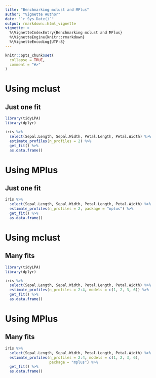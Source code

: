 ```yaml
---
title: "Benchmarking mclust and MPlus"
author: "Vignette Author"
date: "`r Sys.Date()`"
output: rmarkdown::html_vignette
vignette: >
  %\VignetteIndexEntry{Benchmarking mclust and MPlus}
  %\VignetteEngine{knitr::rmarkdown}
  %\VignetteEncoding{UTF-8}
---
```


```r
knitr::opts_chunk$set(
  collapse = TRUE,
  comment = "#>"
)
```

# Using mclust

## Just one fit

```r
library(tidyLPA)
library(dplyr)

iris %>% 
  select(Sepal.Length, Sepal.Width, Petal.Length, Petal.Width) %>% 
  estimate_profiles(n_profiles = 2) %>% 
  get_fit() %>% 
  as.data.frame()
```

# Using MPlus

## Just one fit

```r
iris %>% 
  select(Sepal.Length, Sepal.Width, Petal.Length, Petal.Width) %>% 
  estimate_profiles(n_profiles = 2, package = "mplus") %>% 
  get_fit() %>% 
  as.data.frame()
```

# Using mclust

## Many fits

```r
library(tidyLPA)
library(dplyr)

iris %>% 
  select(Sepal.Length, Sepal.Width, Petal.Length, Petal.Width) %>% 
  estimate_profiles(n_profiles = 2:4, models = c(1, 2, 3, 6)) %>% 
  get_fit() %>% 
  as.data.frame()
```

# Using MPlus

##  Many fits

```r
iris %>% 
  select(Sepal.Length, Sepal.Width, Petal.Length, Petal.Width) %>% 
  estimate_profiles(n_profiles = 2:4, models = c(1, 2, 3, 6),
                    package = "mplus") %>% 
  get_fit() %>% 
  as.data.frame()
```
